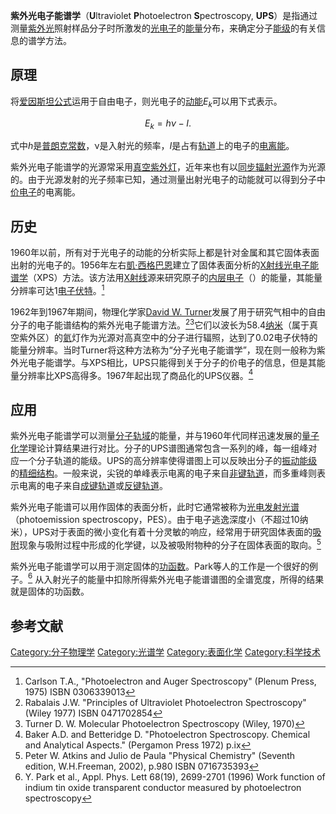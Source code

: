 '''紫外光电子能谱学'''（'''U'''ltraviolet '''P'''hotoelectron '''S'''pectroscopy, '''UPS'''）是指通过测量[[紫外光|紫外光]]照射样品分子时所激发的[[光电效应|光电子]]的[[能量|能量]]分布，来确定分子[[能级|能级]]的有关信息的谱学方法。

==原理==
将[[光電效應|爱因斯坦公式]]运用于自由电子，则光电子的[[动能|动能]]<math>E_k</math>可以用下式表示。
<div style="text-align: center;"><math>E_k=h\nu - I.</math></div>
式中''h''是[[普朗克常数|普朗克常数]]，ν是入射光的频率，''I''是占有[[分子轨道|轨道]]上的电子的[[电离能|电离能]]。

紫外光电子能谱学的光源常采用[[真空紫外灯|真空紫外灯]]，近年来也有以[[同步辐射光源|同步辐射光源]]作为光源的。由于光源发射的光子频率已知，通过测量出射光电子的动能就可以得到分子中[[价电子|价电子]]的电离能。

==历史==
1960年以前，所有对于光电子的动能的分析实际上都是针对金属和其它固体表面出射的光电子的。1956年左右[[凱·西格巴恩|凱·西格巴恩]]建立了固体表面分析的[[X射线光电子能谱学|X射线光电子能谱学]]（XPS）方法。该方法用[[X射线|X射线]]源来研究原子的[[内层电子|内层电子]]（{{lang|en|core electron}}）的能量，其能量分辨率可达1[[电子伏特|电子伏特]]。<ref>Carlson T.A., "Photoelectron and Auger Spectroscopy" (Plenum Press, 1975) ISBN 0306339013</ref>

1962年到1967年期间，物理化学家[[David_W._Turner|David W. Turner]]发展了用于研究气相中的自由分子的电子能谱结构的紫外光电子能谱方法。<ref>Rabalais J.W. "Principles of Ultraviolet Photoelectron Spectroscopy" (Wiley 1977) ISBN 0471702854</ref><ref>Turner D. W. Molecular Photoelectron Spectroscopy (Wiley, 1970)</ref>它们以波长为58.4[[纳米|纳米]]（属于真空紫外区）的[[氦|氦]]灯作为光源对高真空中的分子进行辐照，达到了0.02电子伏特的能量分辨率。当时Turner将这种方法称为“分子光电子能谱学”，现在则一般称为紫外光电子能谱学。与XPS相比，UPS只能得到关于分子的价电子的信息，但是其能量分辨率比XPS高得多。1967年起出现了商品化的UPS仪器。<ref>Baker A.D. and Betteridge D. "Photoelectron Spectroscopy. Chemical and Analytical Aspects." (Pergamon Press 1972) p.ix</ref>

==应用==
紫外光电子能谱学可以测量[[分子轨域|分子轨域]]的能量，并与1960年代同样迅速发展的[[量子化学|量子化学]]理论计算结果进行对比。分子的UPS谱图通常包含一系列的峰，每一组峰对应一个分子轨道的能级。UPS的高分辨率使得谱图上可以反映出分子的[[分子振動|振动能级]]的[[精细结构|精细结构]]。一般来说，尖锐的单峰表示电离的电子来自[[非键轨道|非键轨道]]，而多重峰则表示电离的电子来自[[成键轨道|成键轨道]]或[[反键轨道|反键轨道]]。

紫外光电子能谱可以用作固体的表面分析，此时它通常被称为[[光电发射光谱|光电发射光谱]]（photoemission spectroscopy，PES）。由于电子逃逸深度小（不超过10纳米），UPS对于表面的微小变化有着十分灵敏的响应，经常用于研究固体表面的[[吸附|吸附]]现象与吸附过程中形成的化学键，以及被吸附物种的分子在固体表面的取向。<ref>Peter W. Atkins and Julio de Paula "Physical Chemistry" (Seventh edition, W.H.Freeman, 2002), p.980 ISBN 0716735393</ref> 

紫外光电子能谱学可以用于测定固体的[[功函数|功函数]]。Park等人的工作是一个很好的例子。<ref> Y. Park et al., Appl. Phys. Lett 68(19), 2699-2701 (1996) Work function of indium tin oxide transparent conductor measured by photoelectron spectroscopy</ref> 从入射光子的能量中扣除所得紫外光电子能谱谱图的全谱宽度，所得的结果就是固体的功函数。

==参考文献==
{{reflist}}
{{DEFAULTSORT:Z}}
[[Category:分子物理学|Category:分子物理学]]
[[Category:光谱学|Category:光谱学]]
[[Category:表面化学|Category:表面化学]]
[[Category:科学技术|Category:科学技术]]